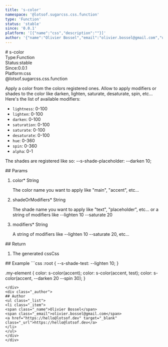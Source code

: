 ```yaml
---
title: 's-color'
namespace: '@lotsof.sugarcss.css.function'
type: 'Function'
status: 'stable'
since: '0.0.1'
platform: '[{"name":"css","description":""}]'
author: '{"name":"Olivier Bossel","email":"olivier.bossel@gmail.com","url":"https://hello@lotsof.dev"}'
---
```

<div class="docmap-mdx">
# s-color
<div class="_metas">
<div class="_type"><span class="_type-label">Type:</span><span class="_type-value">Function</span></div>
<div class="_status"><span class="_status-label">Status:</span><span class="_status-value -stable">stable</span></div>
<div class="_since"><span class="_since-label">Since:</span><span class="_since-value">0.0.1</span></div>
<div class="_platform"><span class="_platform-label">Platform:</span><span class="_platform-value -css">css</span></div>
</div>
<div class="_namespace">@lotsof.sugarcss.css.function</div>
<div class="_description">
<p>Apply a color from the colors registered ones.
Allow to apply modifiers or shades to the color like darken, lighten, saturate, desaturate, spin, etc...
Here&#39;s the list of available modifiers:</p>
<ul>
<li><code>lightness</code>: 0-100</li>
<li><code>lighten</code>: 0-100</li>
<li><code>darken</code>: 0-100</li>
<li><code>saturation</code>: 0-100</li>
<li><code>saturate</code>: 0-100</li>
<li><code>desaturate</code>: 0-100</li>
<li><code>hue</code>: 0-360</li>
<li><code>spin</code>: 0-360</li>
<li><code>alpha</code>: 0-1</li>
</ul>
<p>The shades are registered like so: --s-shade-placeholder: --darken 10;</p>

</div>
<div class="_params">
## Params
<ol class="_list">
<li class="_item">
<span class="_name">color<span class="_required">*</span></span><span class="_default"></span> <span class="_type">String</span>
<p class="_description">The color name you want to apply like &quot;main&quot;&comma; &quot;accent&quot;&comma; etc&period;&period;&period;</p>
</li>
<li class="_item">
<span class="_name">shadeOrModifiers<span class="_required">*</span></span><span class="_default"></span> <span class="_type">String</span>
<p class="_description">The shade name you want to apply like &quot;text&quot;&comma; &quot;placeholder&quot;&comma; etc&period;&period;&period; or a string of modifiers like --lighten 10 --saturate 20</p>
</li>
<li class="_item">
<span class="_name">modifiers<span class="_required">*</span></span><span class="_default"></span> <span class="_type">String</span>
<p class="_description">A string of modifiers like --lighten 10 --saturate 20&comma; etc&period;&period;&period;</p>
</li>
</ol>
</div>
<div class="_return">
## Return
<ol class="_list">
<li class="_item">
<span class="_description">The generated css</span><span class="_default"></span><span class="_type">Css</span>
</li>
</ol>
</div>
<div class="_examples">
## Example
```css
:root {
   --s-shade-test: --lighten 10;
}

.my-element {
  color: s-color(accent);
  color: s-color(accent, test);
  color: s-color(accent, --darken 20 --spin 30);
}
```
</div>
<div class="_author">
## Author
<ul class="_list">
<li class="_item">
<span class="_name">Olivier Bossel</span>
<span class="_email">olivier.bossel@gmail.com</span>
<a href="https://hello@lotsof.dev" target="_blank" class="_url">https://hello@lotsof.dev</a>
</li>
</ul>
</div>
</div>